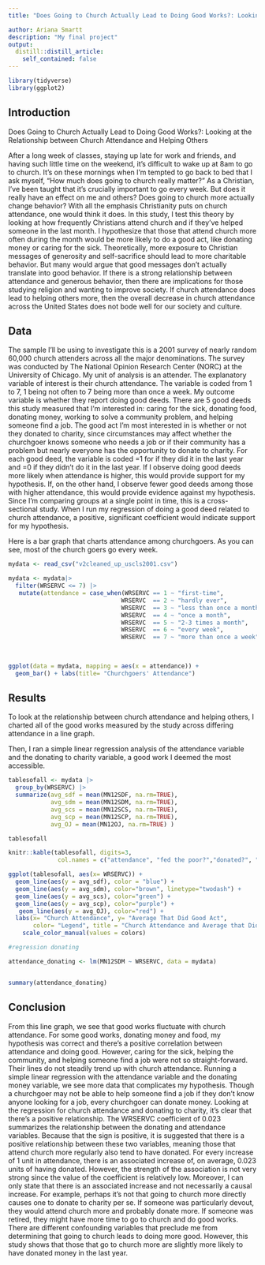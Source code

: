 ```yaml
---
title: "Does Going to Church Actually Lead to Doing Good Works?: Looking at the Relationship between Church Attendance and Helping Others"

author: Ariana Smartt
description: "My final project"
output:
  distill::distill_article:
    self_contained: false
---
```

```r
library(tidyverse)
library(ggplot2)
```


## Introduction

Does Going to Church Actually Lead to Doing Good Works?: Looking at the Relationship between Church Attendance and Helping Others

After a long week of classes, staying up late for work and friends, and having such little time on the weekend, it’s difficult to wake up at 8am to go to church. It’s on these mornings when I’m tempted to go back to bed that I ask myself, “How much does going to church really matter?” As a Christian, I’ve been taught that it’s crucially important to go every week. But does it really have an effect on me and others? Does going to church more actually change behavior? With all the emphasis Christianity puts on church attendance, one would think it does. In this study, I test this theory by looking at how frequently Christians attend church and if they’ve helped someone in the last month. I hypothesize that those that attend church more often during the month would be more likely to do a good act, like donating money or caring for the sick. Theoretically, more exposure to Christian messages of generosity and self-sacrifice should lead to more charitable behavior. But many would argue that good messages don’t actually translate into good behavior. If there is a strong relationship between attendance and generous behavior, then there are implications for those studying religion and wanting to improve society. If church attendance does lead to helping others more, then the overall decrease in church attendance across the United States does not bode well for our society and culture.


## Data

The sample I’ll be using to investigate this is a 2001 survey of nearly random 60,000 church attenders across all the major denominations. The survey was conducted by The National Opinion Research Center (NORC) at the University of Chicago. My unit of analysis is an attender. The explanatory variable of interest is their church attendance. The variable is coded from 1 to 7, 1 being not often to 7 being more than once a week. My outcome variable is whether they report doing good deeds. There are 5 good deeds this study measured that I’m interested in:  caring for the sick, donating food, donating money, working to solve a community problem, and helping someone find a job. The good act I’m most interested in is whether or not they donated to charity, since circumstances may affect whether the churchgoer knows someone who needs a job or if their community has a problem but nearly everyone has the opportunity to donate to charity. For each good deed, the variable is coded =1 for if they did it in the last year and =0 if they didn’t do it in the last year. If I observe doing good deeds more likely when attendance is higher, this would provide support for my hypothesis. If, on the other hand, I observe fewer good deeds among those with higher attendance, this would provide evidence against my hypothesis. Since I’m comparing groups at a single point in time, this is a cross-sectional study. When I run my regression of doing a good deed related to church attendance, a positive, significant coefficient would indicate support for my hypothesis. 

Here is a bar graph that charts attendance among churchgoers. As you can see, most of the church goers go every week. 




```r

mydata <- read_csv("v2cleaned_up_uscls2001.csv")

mydata <- mydata|>
  filter(WRSERVC <= 7) |>
   mutate(attendance = case_when(WRSERVC == 1 ~ "first-time",
                                WRSERVC  == 2 ~ "hardly ever",
                                WRSERVC  == 3 ~ "less than once a month",
                                WRSERVC  == 4 ~ "once a month",
                                WRSERVC  == 5 ~ "2-3 times a month",
                                WRSERVC  == 6 ~ "every week",
                                WRSERVC  == 7 ~ "more than once a week"))
          
          

ggplot(data = mydata, mapping = aes(x = attendance)) +
  geom_bar() + labs(title= "Churchgoers' Attendance") 


```

## Results

To look at the relationship between church attendance and helping others, I charted all of the good works measured by the study across differing attendance in a line graph.

Then, I ran a simple linear regression analysis of the attendance variable and the donating to charity variable, a good work I deemed the most accessible.



```r

tablesofall <- mydata |>
  group_by(WRSERVC) |>
  summarize(avg_sdf = mean(MN12SDF, na.rm=TRUE),
            avg_sdm = mean(MN12SDM, na.rm=TRUE),
            avg_scs = mean(MN12SCS, na.rm=TRUE),
            avg_scp = mean(MN12SCP, na.rm=TRUE),
            avg_OJ = mean(MN12OJ, na.rm=TRUE) ) 

tablesofall

knitr::kable(tablesofall, digits=3,
              col.names = c("attendance", "fed the poor?","donated?", "cared for sick?", "community", "job?"))


```

```r


ggplot(tablesofall, aes(x= WRSERVC)) + 
  geom_line(aes(y = avg_sdf), color = "blue") + 
  geom_line(aes(y = avg_sdm), color="brown", linetype="twodash") +
  geom_line(aes(y = avg_scs), color="green") +
  geom_line(aes(y = avg_scp), color="purple") +
   geom_line(aes(y = avg_OJ), color="red") +
  labs(x= "Church Attendance", y= "Average That Did Good Act",
       color= "Legend", title = "Church Attendance and Average that Did Deed") +
    scale_color_manual(values = colors)


```
       
       
```r
#regression donating

attendance_donating <- lm(MN12SDM ~ WRSERVC, data = mydata)


summary(attendance_donating)
```


##  Conclusion 

From this line graph, we see that good works fluctuate with church attendance. For some good works, donating money and food, my hypothesis was correct and there's a positive correlation between attendance and doing good. However, caring for the sick, helping the community, and helping someone find a job were not so straight-forward. Their lines do not steadily trend up with church attendance. Running a simple linear regression with the attendance variable and the donating money variable, we see more data that complicates my hypothesis. Though a churchgoer may not be able to help someone find a job if they don’t know anyone looking for a job, every churchgoer can donate money. Looking at the regression for church attendance and donating to charity, it’s clear that there’s a positive relationship. The WRSERVC coefficient of 0.023 summarizes the relationship between the donating and attendance variables. Because that the sign is positive, it is suggested that there is a positive relationship between these two variables, meaning those that attend church more regularly also tend to have donated. For every increase of 1 unit in attendance, there is an associated increase of, on average, 0.023 units of having donated. However, the strength of the association is not very strong since the value of the coefficient is relatively low. Moreover, I can only state that there is an associated increase and not necessarily a causal increase. For example, perhaps it’s not that going to church more directly causes one to donate to charity per se. If someone was particularly devout, they would attend church more and probably donate more. If someone was retired, they might have more time to go to church and do good works. There are different confounding variables that preclude me from determining that going to church leads to doing more good. However, this study shows that those that go to church more are slightly more likely to have donated money in the last year. 






